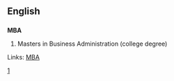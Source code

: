 ==English==
==={{initialism}}===
'''MBA'''

# Masters in Business Administration (college degree)

Links:
[http://www.chinastudyclub.com/ MBA]

[http://www.mbaeducation.org]